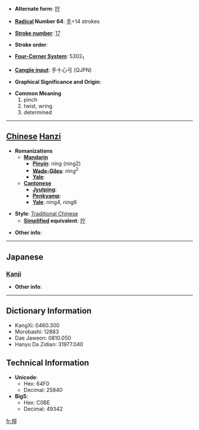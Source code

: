 * '''Alternate form''': [[拧]]

* '''[[Wiktionary:Chinese radical index| Radical]] Number 64''': [[Wiktionary:Chinese radical index 手|手]]+14 strokes

* '''[[Wiktionary:Chinese total strokes index|Stroke number]]''': [[Wiktionary:Chinese total strokes index 17|17]]

* '''Stroke order''': 

* '''[[Wiktionary:Chinese four corner index|Four-Corner System]]''': 5302<sub>1</sub>

* '''[[Wiktionary:Chinese Cangjie index|Cangjie input]]''': 手十心弓 (QJPN)

* '''Graphical Significance and Origin''': 

* '''Common Meaning'''
*#pinch
*# twist, wring
*# determined


----

== [[Chinese]] [[Hanzi]] ==

* '''Romanizations'''
** '''[[Mandarin]]'''
*** '''[[Pinyin]]''': níng (ning2)
*** '''[[Wade-Giles]]''': ning<sup>2</sup>
*** '''[[Yale]]''': 
** '''[[Cantonese]]'''
*** '''[[Jyutping]]''':
*** '''[[Penkyamp]]''': 
*** '''[[Yale]]''': ning4, ning6

* '''Style''': [[Traditional Chinese]] 
** '''[[Simplified Chinese|Simplified]] equivalent''': [[拧]]

* '''Other info''': 

----

==Japanese==
===[[Kanji]]===
{{kanji|on readings=[[どう]] (dō), [[にょう]] (nyō)|kun readings=[[みだれる]] (midareru)}}

* '''Other info''':  

----

== Dictionary Information ==

* KangXi: 0460.300
* Morobashi: 12883
* Dae Jaweon: 0810.050
* Hanyu Da Zidian: 31977.040

== Technical Information ==

* '''Unicode''':
** Hex: 64F0
** Decimal: 25840
* '''Big5''':
** Hex: C0BE
** Decimal: 49342

[[fr:擰]]